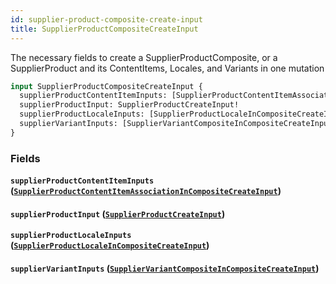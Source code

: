 ```yaml
---
id: supplier-product-composite-create-input
title: SupplierProductCompositeCreateInput
---
```



The necessary fields to create a SupplierProductComposite, or a SupplierProduct
and its ContentItems, Locales, and Variants in one mutation


```graphql
input SupplierProductCompositeCreateInput {
  supplierProductContentItemInputs: [SupplierProductContentItemAssociationInCompositeCreateInput]
  supplierProductInput: SupplierProductCreateInput!
  supplierProductLocaleInputs: [SupplierProductLocaleInCompositeCreateInput]
  supplierVariantInputs: [SupplierVariantCompositeInCompositeCreateInput]
}
```


### Fields

#### `supplierProductContentItemInputs` ([`SupplierProductContentItemAssociationInCompositeCreateInput`](/developers/supplier-apis/supply-api/graphql/reference/inputs/supplier-product-content-item-association-in-composite-create-input))




#### `supplierProductInput` ([`SupplierProductCreateInput`](/developers/supplier-apis/supply-api/graphql/reference/inputs/supplier-product-create-input))




#### `supplierProductLocaleInputs` ([`SupplierProductLocaleInCompositeCreateInput`](/developers/supplier-apis/supply-api/graphql/reference/inputs/supplier-product-locale-in-composite-create-input))




#### `supplierVariantInputs` ([`SupplierVariantCompositeInCompositeCreateInput`](/developers/supplier-apis/supply-api/graphql/reference/inputs/supplier-variant-composite-in-composite-create-input))






